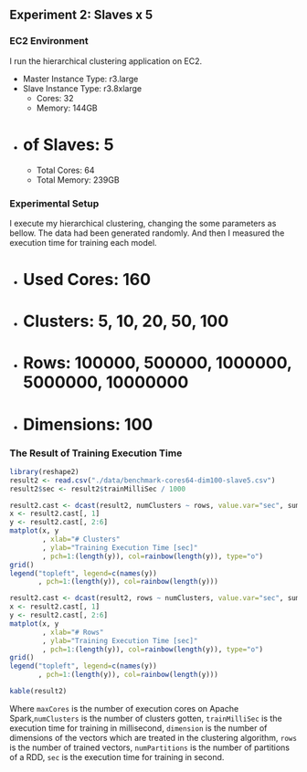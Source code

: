 ## Experiment 2: Slaves x 5

### EC2 Environment

I run the hierarchical clustering application on EC2. 

- Master Instance Type: r3.large
- Slave Instance Type: r3.8xlarge
    - Cores: 32
    - Memory: 144GB
- # of Slaves: 5
    - Total Cores: 64
    - Total Memory: 239GB

### Experimental Setup

I execute my hierarchical clustering, changing the some parameters as bellow.  The data had been generated randomly. And then I measured the execution time for training each model.

- # Used Cores: 160
- # Clusters: 5, 10, 20, 50, 100
- # Rows: 100000, 500000, 1000000, 5000000, 10000000
- # Dimensions: 100

### The Result of Training Execution Time

```r
library(reshape2)
result2 <- read.csv("./data/benchmark-cores64-dim100-slave5.csv")
result2$sec <- result2$trainMilliSec / 1000
```

```r
result2.cast <- dcast(result2, numClusters ~ rows, value.var="sec", sum)
x <- result2.cast[, 1]
y <- result2.cast[, 2:6]
matplot(x, y
        , xlab="# Clusters"
        , ylab="Training Execution Time [sec]"
        , pch=1:(length(y)), col=rainbow(length(y)), type="o")
grid()
legend("topleft", legend=c(names(y))
       , pch=1:(length(y)), col=rainbow(length(y)))
```

```r
result2.cast <- dcast(result2, rows ~ numClusters, value.var="sec", sum)
x <- result2.cast[, 1]
y <- result2.cast[, 2:6]
matplot(x, y
        , xlab="# Rows"
        , ylab="Training Execution Time [sec]"
        , pch=1:(length(y)), col=rainbow(length(y)), type="o")
grid()
legend("topleft", legend=c(names(y))
       , pch=1:(length(y)), col=rainbow(length(y)))
```

```r
kable(result2)
```
Where `maxCores` is the number of execution cores on Apache Spark,`numClusters` is the number of clusters gotten, `trainMilliSec` is the execution time for training in millisecond, `dimension` is the number of dimensions of the vectors which are treated in the clustering algorithm, `rows` is the number of trained vectors, `numPartitions` is the number of partitions of a RDD, `sec` is the execution time for training in second.
